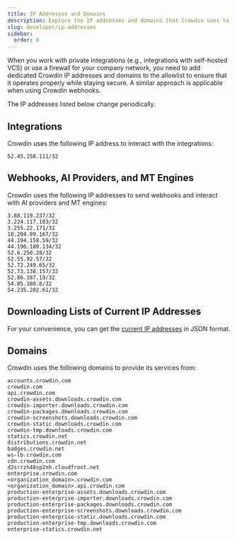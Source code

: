 ```yaml
---
title: IP Addresses and Domains
description: Explore the IP addresses and domains that Crowdin uses to interact with its services
slug: developer/ip-addresses
sidebar:
  order: 0
---
```



When you work with private integrations (e.g., integrations with self-hosted VCS) or use a firewall for your company network, you need to add dedicated Crowdin IP addresses and domains to the allowlist to ensure that it operates properly while staying secure. A similar approach is applicable when using Crowdin webhooks.

<Aside type="caution">
  The IP addresses listed below change periodically.
</Aside>

## Integrations

Crowdin uses the following IP address to interact with the integrations:

```shell
52.45.158.111/32
```

## Webhooks, AI Providers, and MT Engines

Crowdin uses the following IP addresses to send webhooks and interact with AI providers and MT engines:

```shell
3.88.119.237/32
3.224.117.103/32
3.255.22.171/32
18.204.99.167/32
44.194.158.59/32
44.196.180.134/32
52.6.250.28/32
52.55.92.57/32
52.72.249.65/32
52.73.138.157/32
52.86.187.19/32
54.85.180.8/32
54.235.202.61/32
```

## Downloading Lists of Current IP Addresses

For your convenience, you can get the [current IP addresses](/ips/ips.json) in JSON format.

## Domains

Crowdin uses the following domains to provide its services from:

```shell
accounts.crowdin.com
crowdin.com
api.crowdin.com
crowdin-assets.downloads.crowdin.com
crowdin-importer.downloads.crowdin.com
crowdin-packages.downloads.crowdin.com
crowdin-screenshots.downloads.crowdin.com
crowdin-static.downloads.crowdin.com
crowdin-tmp.downloads.crowdin.com
statics.crowdin.net
distributions.crowdin.net
badges.crowdin.net
ws-lb.crowdin.com
cdn.crowdin.com
d2srrzh48sp2nh.cloudfront.net
enterprise.crowdin.com
<organization_domain>.crowdin.com
<organization_domain>.api.crowdin.com
production-enterprise-assets.downloads.crowdin.com
production-enterprise-importer.downloads.crowdin.com
production-enterprise-packages.downloads.crowdin.com
production-enterprise-screenshots.downloads.crowdin.com
production-enterprise-static.downloads.crowdin.com
production-enterprise-tmp.downloads.crowdin.com
enterprise-statics.crowdin.net
```
